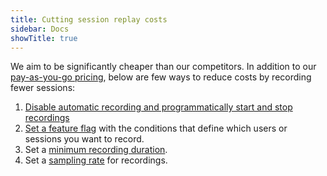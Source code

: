 ```yaml
---
title: Cutting session replay costs
sidebar: Docs
showTitle: true
---
```


We aim to be significantly cheaper than our competitors. In addition to our [pay-as-you-go pricing](/pricing), below are few ways to reduce costs by recording fewer sessions:

1. [Disable automatic recording and programmatically start and stop recordings](/docs/session-replay/how-to-control-which-sessions-you-record#programmatically-start-and-stop-recordings)
2. [Set a feature flag](/docs/session-replay/how-to-control-which-sessions-you-record#with-feature-flags) with the conditions that define which users or sessions you want to record.
3. Set a [minimum recording duration](/docs/session-replay/how-to-control-which-sessions-you-record#minimum-duration).
4. Set a [sampling rate](/docs/session-replay/how-to-control-which-sessions-you-record#sampling) for recordings.